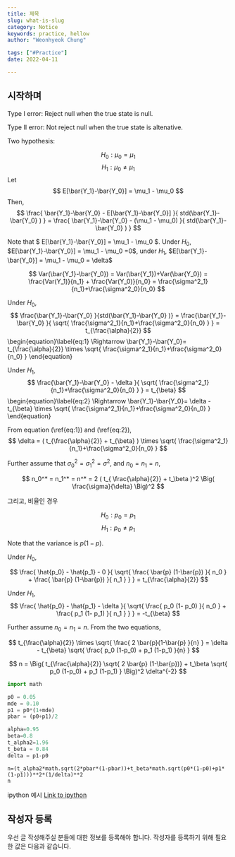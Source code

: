 ```yaml
---
title: 제목
slug: what-is-slug
category: Notice
keywords: practice, hellow
author: "Weonhyeok Chung"

tags: ["#Practice"]
date: 2022-04-11

---
```



## 시작하며 

Type I error: Reject null when the true state is null. 

Type II error: Not reject null when the true state is altenative. 

Two hypothesis:

$$
H_0 : \mu_0 = \mu_1
$$
$$
H_1 : \mu_0 \ne \mu_1
$$
Let
$$
E[\bar{Y_1}-\bar{Y_0}] = \mu_1 - \mu_0
$$
Then,
$$
\frac{ \bar{Y_1}-\bar{Y_0} - E[\bar{Y_1}-\bar{Y_0}] }{ std(\bar{Y_1}-\bar{Y_0} ) } = \frac{ \bar{Y_1}-\bar{Y_0} - (\mu_1 - \mu_0) }{ std(\bar{Y_1}-\bar{Y_0} ) } 
$$

Note that $ E[\bar{Y_1}-\bar{Y_0}] = \mu_1 - \mu_0 $. Under $H_0$, $E[\bar{Y_1}-\bar{Y_0}] = \mu_1 - \mu_0 =0$, under $H_1$, $E[\bar{Y_1}-\bar{Y_0}] = \mu_1 - \mu_0 = \delta$

$$
Var(\bar{Y_1}-\bar{Y_0}) = Var(\bar{Y_1})+Var(\bar{Y_0}) = \frac{Var(Y_1)}{n_1} + \frac{Var(Y_0)}{n_0} = \frac{\sigma^2_1}{n_1}+\frac{\sigma^2_0}{n_0} 
$$

Under $H_0$, 
$$
\frac{\bar{Y_1}-\bar{Y_0} }{std(\bar{Y_1}-\bar{Y_0} )} = \frac{\bar{Y_1}-\bar{Y_0} }{ \sqrt{ \frac{\sigma^2_1}{n_1}+\frac{\sigma^2_0}{n_0}  } }  = t_{\frac{\alpha}{2}}
$$
\begin{equation}\label{eq:1}
	\Rightarrow \bar{Y_1}-\bar{Y_0}=  t_{\frac{\alpha}{2}} \times \sqrt{ \frac{\sigma^2_1}{n_1}+\frac{\sigma^2_0}{n_0} }
\end{equation}

Under $H_1$, 
$$
\frac{\bar{Y_1}-\bar{Y_0} - \delta }{ \sqrt{ \frac{\sigma^2_1}{n_1}+\frac{\sigma^2_0}{n_0}  } }  = t_{\beta}
$$
\begin{equation}\label{eq:2}
	\Rightarrow \bar{Y_1}-\bar{Y_0}=  \delta - t_{\beta} \times \sqrt{ \frac{\sigma^2_1}{n_1}+\frac{\sigma^2_0}{n_0} }
\end{equation}

From equation (\ref{eq:1}) and (\ref{eq:2}),
$$
\delta = ( t_{\frac{\alpha}{2}} + t_{\beta} ) \times \sqrt{ \frac{\sigma^2_1}{n_1}+\frac{\sigma^2_0}{n_0} } 
$$

Further assume that $\sigma_0^2 = \sigma_1^2 = \sigma^2$, and $n_0 = n_1 = n$, 

$$
	n_0^* = n_1^* = n^* = 2 ( t_{ \frac{\alpha}{2}} + t_\beta )^2 \Big( \frac{\sigma}{\delta} \Big)^2
$$

그리고, 비율인 경우


$$
H_0: p_0 = p_1
$$
$$
H_1: p_0 \ne p_1
$$

Note that the variance is $p(1-p)$. 

Under $H_0$,

$$
\frac{ \hat{p_0} - \hat{p_1} - 0 }{ \sqrt{ \frac{ \bar{p} (1-\bar{p}) }{ n_0 } + \frac{ \bar{p} (1-\bar{p}) }{ n_1 } }  } = t_{\frac{\alpha}{2}}
$$


Under $H_1$,
$$
\frac{ \hat{p_0} - \hat{p_1} - \delta }{ \sqrt{ \frac{ p_0 (1- p_0) }{ n_0 } + \frac{ p_1 (1- p_1) }{ n_1 } }  } = -t_{\beta}
$$

Further assume $n_0=n_1=n$. From the two equations, 

$$
t_{\frac{\alpha}{2}} \times \sqrt{ \frac{ 2 \bar{p}(1-\bar{p} }{n} } = \delta - t_{\beta} \sqrt{ \frac{ p_0 (1-p_0) + p_1 (1-p_1) }{n} }
$$

$$
n = \Big( t_{\frac{\alpha}{2}} \sqrt{ 2 \bar{p} (1-\bar{p})} + t_\beta \sqrt{ p_0 (1-p_0) + p_1 (1-p_1) }    \Big)^2 \delta^{-2}
$$




```python
import math

p0 = 0.05
mde = 0.10
p1 = p0*(1+mde)
pbar = (p0+p1)/2

alpha=0.95
beta=0.8
t_alpha2=1.96
t_beta = 0.84
delta = p1-p0
```

```
n=(t_alpha2*math.sqrt(2*pbar*(1-pbar))+t_beta*math.sqrt(p0*(1-p0)+p1*(1-p1)))**2*(1/delta)**2
n
```

ipython 예시 [Link to ipython](https://colab.research.google.com/drive/1qT0e9EXCBFSpW-OrWFinArA60MEFAMYV#scrollTo=qDvzgkV-MSrx)


## 작성자 등록
우선 글 작성해주실 분들에 대한 정보를 등록해야 합니다. 작성자를 등록하기 위해 필요한 값은 다음과 같습니다.

<script type="text/javascript" async
src="https://cdnjs.cloudflare.com/ajax/libs/mathjax/2.7.2/MathJax.js? 
config=TeX-MML-AM_CHTML"
</script>